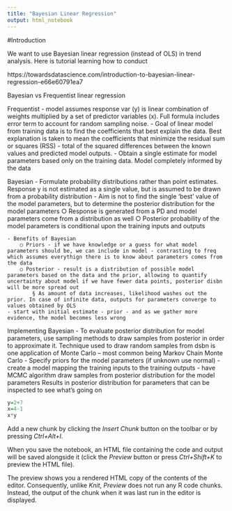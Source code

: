 ```yaml
---
title: "Bayesian Linear Regression"
output: html_notebook
---
```

#Introduction

We want to use Bayesian linear regression (instead of OLS) in trend analysis. Here is tutorial learning how to conduct

https://towardsdatascience.com/introduction-to-bayesian-linear-regression-e66e60791ea7

Bayesian vs Frequentist linear regression

Frequentist
	- model assumes response var (y) is linear combination of weights multiplied by a set of predictor variables (x). Full formula includes error term to account for random sampling noise.
	- Goal of linear model from training data is to find the coefficients that best explain the data. Best explanation is taken to mean the coefficients that minimize the residual sum or squares (RSS) - total of the squared differences between the known values and predicted model outputs.
	- Obtain a single estimate for model parameters based only on the training data. Model completely informed by the data

Bayesian
	- Formulate probability distributions rather than point estimates. Response y is not estimated as a single value, but is assumed to be drawn from a probability distribution
	- Aim is not to find the single 'best' value of the model parameters, but to determine the posterior distribution for the model parameters
		○ Response is generated from a PD and model parameters come from a distribution as well
		○ Posterior probability of the model parameters is conditional upon the training inputs and outputs
		
		
		
		
		
	- Benefits of Bayesian
		○ Priors - if we have knowledge or a guess for what model parameters should be, we can include in model - contrasting to freq which assumes everythign there is to know about parameters comes from the data
		○ Posterior - result is a distribution of possible model parameters based on the data and the prior, allowing to quantify uncertainty about model if we have fewer data points, posterior disbn will be more spread out
			§ As amount of data increases, likelihood washes out the prior. In case of infinite data, outputs for parameters converge to values obtained by OLS
	- start with initial estimate - prior - and as we gather more evidence, the model becomes less wrong

Implementing Bayesian
	- To evaluate posterior distribution for model parameters, use sampling methods to draw samples from posterior in order to approximate it. Technique used to draw random samples from dsbn is one application of Monte Carlo -- most common being Markov Chain Monte Carlo 
	- Specify priors for the model parameters (if unknown use normal)
	- create a model mapping the training inputs to the training outputs
	- have MCMC algorithm draw samples from posterior distribution for the model parameters
Results in posterior distribution for parameters that can be inspected to see what's going on

```r
y=2+7
x=4-1
x*y
```

Add a new chunk by clicking the *Insert Chunk* button on the toolbar or by pressing *Ctrl+Alt+I*.

When you save the notebook, an HTML file containing the code and output will be saved alongside it (click the *Preview* button or press *Ctrl+Shift+K* to preview the HTML file).

The preview shows you a rendered HTML copy of the contents of the editor. Consequently, unlike *Knit*, *Preview* does not run any R code chunks. Instead, the output of the chunk when it was last run in the editor is displayed.
